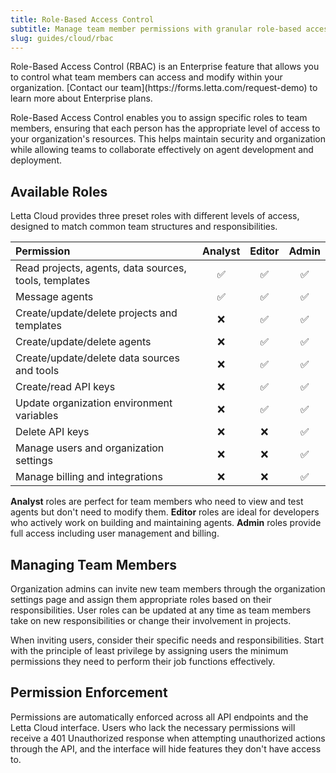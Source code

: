 ```yaml
---
title: Role-Based Access Control
subtitle: Manage team member permissions with granular role-based access control
slug: guides/cloud/rbac
---
```


<Note>
Role-Based Access Control (RBAC) is an Enterprise feature that allows you to control what team members can access and modify within your organization. [Contact our team](https://forms.letta.com/request-demo) to learn more about Enterprise plans.
</Note>

Role-Based Access Control enables you to assign specific roles to team members, ensuring that each person has the appropriate level of access to your organization's resources. This helps maintain security and organization while allowing teams to collaborate effectively on agent development and deployment.

## Available Roles

Letta Cloud provides three preset roles with different levels of access, designed to match common team structures and responsibilities.

| Permission | Analyst | Editor | Admin |
|:-----------|:-------:|:------:|:-----:|
| Read projects, agents, data sources, tools, templates | ✅ | ✅ | ✅ |
| Message agents | ✅ | ✅ | ✅ |
| Create/update/delete projects and templates | ❌ | ✅ | ✅ |
| Create/update/delete agents | ❌ | ✅ | ✅ |
| Create/update/delete data sources and tools | ❌ | ✅ | ✅ |
| Create/read API keys | ❌ | ✅ | ✅ |
| Update organization environment variables | ❌ | ✅ | ✅ |
| Delete API keys | ❌ | ❌ | ✅ |
| Manage users and organization settings | ❌ | ❌ | ✅ |
| Manage billing and integrations | ❌ | ❌ | ✅ |

**Analyst** roles are perfect for team members who need to view and test agents but don't need to modify them. **Editor** roles are ideal for developers who actively work on building and maintaining agents. **Admin** roles provide full access including user management and billing.

## Managing Team Members

Organization admins can invite new team members through the organization settings page and assign them appropriate roles based on their responsibilities. User roles can be updated at any time as team members take on new responsibilities or change their involvement in projects.

When inviting users, consider their specific needs and responsibilities. Start with the principle of least privilege by assigning users the minimum permissions they need to perform their job functions effectively.

## Permission Enforcement

Permissions are automatically enforced across all API endpoints and the Letta Cloud interface. Users who lack the necessary permissions will receive a 401 Unauthorized response when attempting unauthorized actions through the API, and the interface will hide features they don't have access to.

